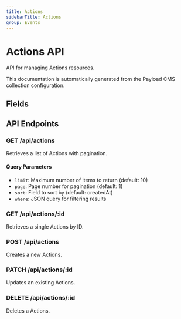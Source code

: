 ```yaml
---
title: Actions
sidebarTitle: Actions
group: Events
---
```



# Actions API

API for managing Actions resources.

<Callout type="info">
  This documentation is automatically generated from the Payload CMS collection configuration.
</Callout>


## Fields

<TSDoc code="interface Actions {
  subject?: string;
  verb?: string;
  object?: string;
  hash?: string;
  generation?: any;
}" />




## API Endpoints

### GET /api/actions
Retrieves a list of Actions with pagination.

#### Query Parameters
- `limit`: Maximum number of items to return (default: 10)
- `page`: Page number for pagination (default: 1)
- `sort`: Field to sort by (default: createdAt)
- `where`: JSON query for filtering results

### GET /api/actions/:id
Retrieves a single Actions by ID.

### POST /api/actions
Creates a new Actions.

### PATCH /api/actions/:id
Updates an existing Actions.

### DELETE /api/actions/:id
Deletes a Actions.

